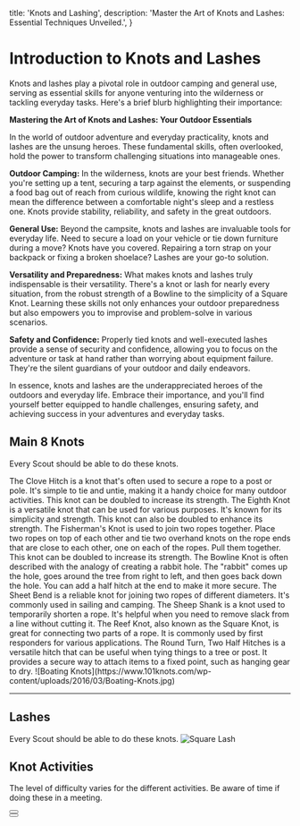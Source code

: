   title: 'Knots and Lashing',
  description:
    'Master the Art of Knots and Lashes: Essential Techniques Unveiled.',
}

# Introduction to Knots and Lashes
Knots and lashes play a pivotal role in outdoor camping and general use, serving as essential skills for anyone venturing into the wilderness or tackling everyday tasks. Here's a brief blurb highlighting their importance:

**Mastering the Art of Knots and Lashes: Your Outdoor Essentials**

In the world of outdoor adventure and everyday practicality, knots and lashes are the unsung heroes. These fundamental skills, often overlooked, hold the power to transform challenging situations into manageable ones.

**Outdoor Camping:**
In the wilderness, knots are your best friends. Whether you're setting up a tent, securing a tarp against the elements, or suspending a food bag out of reach from curious wildlife, knowing the right knot can mean the difference between a comfortable night's sleep and a restless one. Knots provide stability, reliability, and safety in the great outdoors. 

**General Use:**
Beyond the campsite, knots and lashes are invaluable tools for everyday life. Need to secure a load on your vehicle or tie down furniture during a move? Knots have you covered. Repairing a torn strap on your backpack or fixing a broken shoelace? Lashes are your go-to solution. 

**Versatility and Preparedness:**
What makes knots and lashes truly indispensable is their versatility. There's a knot or lash for nearly every situation, from the robust strength of a Bowline to the simplicity of a Square Knot. Learning these skills not only enhances your outdoor preparedness but also empowers you to improvise and problem-solve in various scenarios.

**Safety and Confidence:**
Properly tied knots and well-executed lashes provide a sense of security and confidence, allowing you to focus on the adventure or task at hand rather than worrying about equipment failure. They're the silent guardians of your outdoor and daily endeavors.

In essence, knots and lashes are the underappreciated heroes of the outdoors and everyday life. Embrace their importance, and you'll find yourself better equipped to handle challenges, ensuring safety, and achieving success in your adventures and everyday tasks.

## Main 8 Knots
Every Scout should be able to do these knots.

<Row>
  <Col>
    <Properties>
      <Property name="Clove Hitch">
        The Clove Hitch is a knot that's often used to secure a rope to a post or pole. It's simple to tie and untie, making it a handy choice for many outdoor activities. This knot can be doubled to increase its strength.
      </Property>
      <Property name="Eighth Knot">
        The Eighth Knot is a versatile knot that can be used for various purposes. It's known for its simplicity and strength. This knot can also be doubled to enhance its strength.
      </Property>
      <Property name="Fisherman Knot">
        The Fisherman's Knot is used to join two ropes together. Place two ropes on top of each other and tie two overhand knots on the rope ends that are close to each other, one on each of the ropes. Pull them together. This knot can be doubled to increase its strength.
      </Property>
      <Property name="Bowline Knot">
        The Bowline Knot is often described with the analogy of creating a rabbit hole. The "rabbit" comes up the hole, goes around the tree from right to left, and then goes back down the hole. You can add a half hitch at the end to make it more secure.
      </Property>
      <Property name="Sheet Bend">
        The Sheet Bend is a reliable knot for joining two ropes of different diameters. It's commonly used in sailing and camping. 
      </Property>
      <Property name="Sheep Shank">
        The Sheep Shank is a knot used to temporarily shorten a rope. It's helpful when you need to remove slack from a line without cutting it.
      </Property>
      <Property name="Reef Knot (Square Knot)">
        The Reef Knot, also known as the Square Knot, is great for connecting two parts of a rope. It is commonly used by first responders for various applications.
      </Property>
      <Property name="Round Turn, Two Half Hitches">
        The Round Turn, Two Half Hitches is a versatile hitch that can be useful when tying things to a tree or post. It provides a secure way to attach items to a fixed point, such as hanging gear to dry.
      </Property>
    </Properties>

  </Col>
  <Col sticky>
  ![Boating Knots](https://www.101knots.com/wp-content/uploads/2016/03/Boating-Knots.jpg)
  </Col>
</Row>

---
## Lashes
Every Scout should be able to do these knots.
  ![Square Lash](https://scoutpioneering.files.wordpress.com/2013/02/modified-square-lashing.jpg)


## Knot Activities
The level of difficulty varies for the different activities. Be aware of time if doing these in a meeting.
<div className="not-prose">
  <Button
    href="https://www.youtube.com/watch?v=LtlLPxSMfds"
    variant="text"
    arrow="right"
    children="Paracord Survival Bracelet"
  />
</div>

<div className="not-prose">
  <Button
    href="https://www.youtube.com/watch?v=jOlbkSbbaSc"
    variant="text"
    arrow="right"
    children="Turk Woggle"
  />
</div>
